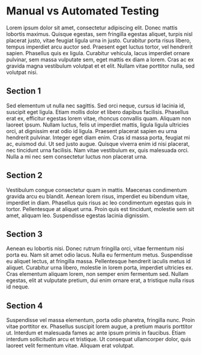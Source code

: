 # Manual vs Automated Testing

Lorem ipsum dolor sit amet, consectetur adipiscing elit. Donec mattis lobortis maximus. Quisque egestas, sem fringilla egestas aliquet, turpis nisl placerat justo, vitae feugiat ligula urna in justo. Curabitur porta risus libero, tempus imperdiet arcu auctor sed. Praesent eget luctus tortor, vel hendrerit sapien. Phasellus quis ex ligula. Curabitur vehicula, lacus imperdiet ornare pulvinar, sem massa vulputate sem, eget mattis ex diam a lorem. Cras ac ex gravida magna vestibulum volutpat et et elit. Nullam vitae porttitor nulla, sed volutpat nisi.

## Section 1

Sed elementum ut nulla nec sagittis. Sed orci neque, cursus id lacinia id, suscipit eget ligula. Etiam mollis dolor et libero dapibus facilisis. Phasellus erat ex, efficitur egestas lorem vitae, rhoncus convallis quam. Aliquam non laoreet ipsum. Nullam luctus, felis ut imperdiet mattis, ligula ligula ultricies orci, at dignissim erat odio id ligula. Praesent placerat sapien eu urna hendrerit pulvinar. Integer eget diam enim. Cras id massa porta, feugiat mi ac, euismod dui. Ut sed justo augue. Quisque viverra enim id nisi placerat, nec tincidunt urna facilisis. Nam vitae vestibulum ex, quis malesuada orci. Nulla a mi nec sem consectetur luctus non placerat urna.

## Section 2

Vestibulum congue consectetur quam in mattis. Maecenas condimentum gravida arcu eu blandit. Aenean lorem risus, imperdiet eu bibendum vitae, imperdiet in diam. Phasellus quis risus ac leo condimentum egestas quis in tortor. Pellentesque at aliquet urna. Proin quis est tincidunt, molestie sem sit amet, aliquam leo. Suspendisse egestas lacinia dignissim.

## Section 3

Aenean eu lobortis nisi. Donec rutrum fringilla orci, vitae fermentum nisi porta eu. Nam sit amet odio lacus. Nulla eu fermentum metus. Suspendisse eu aliquet lectus, at fringilla massa. Pellentesque hendrerit iaculis metus id aliquet. Curabitur urna libero, molestie in lorem porta, imperdiet ultricies ex. Cras elementum aliquam lorem, non semper enim fermentum sed. Nullam egestas, elit at vulputate pretium, dui enim ornare erat, a tristique nulla risus id neque.

## Section 4

Suspendisse vel massa elementum, porta odio pharetra, fringilla nunc. Proin vitae porttitor ex. Phasellus suscipit lorem augue, a pretium mauris porttitor ut. Interdum et malesuada fames ac ante ipsum primis in faucibus. Etiam interdum sollicitudin arcu et tristique. Ut consequat ullamcorper dolor, quis laoreet velit fermentum vitae. Aliquam erat volutpat.
